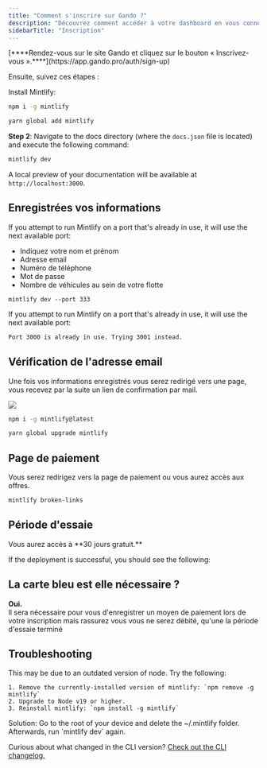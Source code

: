 ```yaml
---
title: "Comment s'inscrire sur Gando ?"
description: "Découvrez comment accéder à votre dashboard en vous connectant à votre compte Gando."
sidebarTitle: "Inscription"
---
```


<Info>
  [****Rendez-vous sur le site Gando et cliquez sur le bouton « Inscrivez-vous ».****](https://app.gando.pro/auth/sign-up)
</Info>

Ensuite, suivez ces étapes :

Install Mintlify:

<CodeGroup>

```bash npm
npm i -g mintlify
```


```bash yarn
yarn global add mintlify
```

</CodeGroup>

**Step 2**: Navigate to the docs directory (where the `docs.json` file is located) and execute the following command:

```bash
mintlify dev
```

A local preview of your documentation will be available at `http://localhost:3000`.

## Enregistrées vos informations

If you attempt to run Mintlify on a port that's already in use, it will use the next available port:

- Indiquez votre nom et prénom
- Adresse email
- Numéro de téléphone
- Mot de passe
- Nombre de véhicules au sein de votre flotte

```
mintlify dev --port 333
```

If you attempt to run Mintlify on a port that's already in use, it will use the next available port:

```md
Port 3000 is already in use. Trying 3001 instead.
```

## Vérification de l'adresse email

Une fois vos informations enregistrés vous serez redirigé vers une page, vous recevez par la suite un lien de confirmation par mail.

<Frame>
  <img
    src="/images/email-verification.svg"
    style={{ borderRadius:"0.5rem" }}
  />
</Frame>

<CodeGroup>

```bash npm
npm i -g mintlify@latest
```


```bash yarn
yarn global upgrade mintlify
```

</CodeGroup>

## Page de paiement

Vous serez redirigez vers la page de paiement ou vous aurez accès aux offres.

```bash
mintlify broken-links
```

## Période d'essaie

<Tip>
  Vous aurez accès à **30 jours gratuit.**
</Tip>

If the deployment is successful, you should see the following:

## La carte bleu est elle nécessaire ?

**Oui.**\
Il sera nécessaire pour vous d'enregistrer un moyen de paiement lors de votre inscription mais rassurez vous vous ne serez débité, qu'une la période d'essaie terminé

## Troubleshooting

<AccordionGroup>
  <Accordion title='Error: Could not load the "sharp" module using the darwin-arm64 runtime'>
    This may be due to an outdated version of node. Try the following:

    1. Remove the currently-installed version of mintlify: `npm remove -g mintlify`
    2. Upgrade to Node v19 or higher.
    3. Reinstall mintlify: `npm install -g mintlify`
  </Accordion>
  <Accordion title="Issue: Encountering an unknown error">
    Solution: Go to the root of your device and delete the ~/.mintlify folder. Afterwards, run `mintlify dev` again.
  </Accordion>
</AccordionGroup>

Curious about what changed in the CLI version? [Check out the CLI changelog.](https://www.npmjs.com/package/mintlify?activeTab=versions)

